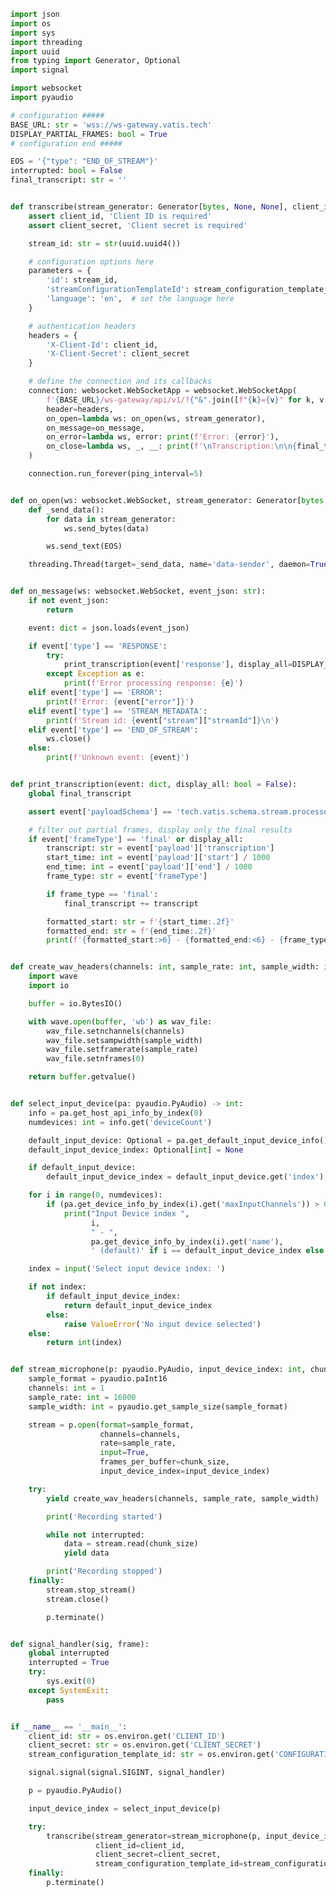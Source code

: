 ```python transcribe.py
import json
import os
import sys
import threading
import uuid
from typing import Generator, Optional
import signal

import websocket
import pyaudio

# configuration #####
BASE_URL: str = 'wss://ws-gateway.vatis.tech'
DISPLAY_PARTIAL_FRAMES: bool = True
# configuration end #####

EOS = '{"type": "END_OF_STREAM"}'
interrupted: bool = False
final_transcript: str = ''


def transcribe(stream_generator: Generator[bytes, None, None], client_id: str, client_secret: str, stream_configuration_template_id: str):
    assert client_id, 'Client ID is required'
    assert client_secret, 'Client secret is required'

    stream_id: str = str(uuid.uuid4())

    # configuration options here
    parameters = {
        'id': stream_id,
        'streamConfigurationTemplateId': stream_configuration_template_id,
        'language': 'en',  # set the language here
    }

    # authentication headers
    headers = {
        'X-Client-Id': client_id,
        'X-Client-Secret': client_secret
    }

    # define the connection and its callbacks
    connection: websocket.WebSocketApp = websocket.WebSocketApp(
        f'{BASE_URL}/ws-gateway/api/v1/?{"&".join([f"{k}={v}" for k, v in parameters.items()])}',
        header=headers,
        on_open=lambda ws: on_open(ws, stream_generator),
        on_message=on_message,
        on_error=lambda ws, error: print(f'Error: {error}'),
        on_close=lambda ws, _, __: print(f'\nTranscription:\n\n{final_transcript}'),
    )

    connection.run_forever(ping_interval=5)


def on_open(ws: websocket.WebSocket, stream_generator: Generator[bytes, None, None]):
    def _send_data():
        for data in stream_generator:
            ws.send_bytes(data)

        ws.send_text(EOS)

    threading.Thread(target=_send_data, name='data-sender', daemon=True).start()


def on_message(ws: websocket.WebSocket, event_json: str):
    if not event_json:
        return

    event: dict = json.loads(event_json)

    if event['type'] == 'RESPONSE':
        try:
            print_transcription(event['response'], display_all=DISPLAY_PARTIAL_FRAMES)
        except Exception as e:
            print(f'Error processing response: {e}')
    elif event['type'] == 'ERROR':
        print(f'Error: {event["error"]}')
    elif event['type'] == 'STREAM_METADATA':
        print(f'Stream id: {event["stream"]["streamId"]}\n')
    elif event['type'] == 'END_OF_STREAM':
        ws.close()
    else:
        print(f'Unknown event: {event}')


def print_transcription(event: dict, display_all: bool = False):
    global final_transcript

    assert event['payloadSchema'] == 'tech.vatis.schema.stream.processor.messages.transcription.TranscriptionResponseDto', f'Not a transcription event: {event}'

    # filter out partial frames, display only the final results
    if event['frameType'] == 'final' or display_all:
        transcript: str = event['payload']['transcription']
        start_time: int = event['payload']['start'] / 1000
        end_time: int = event['payload']['end'] / 1000
        frame_type: str = event['frameType']

        if frame_type == 'final':
            final_transcript += transcript

        formatted_start: str = f'{start_time:.2f}'
        formatted_end: str = f'{end_time:.2f}'
        print(f'{formatted_start:>6} - {formatted_end:<6} - {frame_type:<7}: {transcript}', flush=True)


def create_wav_headers(channels: int, sample_rate: int, sample_width: int) -> bytes:
    import wave
    import io

    buffer = io.BytesIO()

    with wave.open(buffer, 'wb') as wav_file:
        wav_file.setnchannels(channels)
        wav_file.setsampwidth(sample_width)
        wav_file.setframerate(sample_rate)
        wav_file.setnframes(0)

    return buffer.getvalue()


def select_input_device(pa: pyaudio.PyAudio) -> int:
    info = pa.get_host_api_info_by_index(0)
    numdevices: int = info.get('deviceCount')

    default_input_device: Optional = pa.get_default_input_device_info()
    default_input_device_index: Optional[int] = None

    if default_input_device:
        default_input_device_index = default_input_device.get('index')

    for i in range(0, numdevices):
        if (pa.get_device_info_by_index(i).get('maxInputChannels')) > 0:
            print("Input Device index ",
                  i,
                  " - ",
                  pa.get_device_info_by_index(i).get('name'),
                  ' (default)' if i == default_input_device_index else '')

    index = input('Select input device index: ')

    if not index:
        if default_input_device_index:
            return default_input_device_index
        else:
            raise ValueError('No input device selected')
    else:
        return int(index)


def stream_microphone(p: pyaudio.PyAudio, input_device_index: int, chunk_size: int = 1024) -> Generator[bytes, None, None]:
    sample_format = pyaudio.paInt16
    channels: int = 1
    sample_rate: int = 16000
    sample_width: int = pyaudio.get_sample_size(sample_format)

    stream = p.open(format=sample_format,
                    channels=channels,
                    rate=sample_rate,
                    input=True,
                    frames_per_buffer=chunk_size,
                    input_device_index=input_device_index)

    try:
        yield create_wav_headers(channels, sample_rate, sample_width)

        print('Recording started')

        while not interrupted:
            data = stream.read(chunk_size)
            yield data

        print('Recording stopped')
    finally:
        stream.stop_stream()
        stream.close()

        p.terminate()


def signal_handler(sig, frame):
    global interrupted
    interrupted = True
    try:
        sys.exit(0)
    except SystemExit:
        pass


if __name__ == '__main__':
    client_id: str = os.environ.get('CLIENT_ID')
    client_secret: str = os.environ.get('CLIENT_SECRET')
    stream_configuration_template_id: str = os.environ.get('CONFIGURATION_ID')

    signal.signal(signal.SIGINT, signal_handler)

    p = pyaudio.PyAudio()

    input_device_index = select_input_device(p)

    try:
        transcribe(stream_generator=stream_microphone(p, input_device_index),
                   client_id=client_id,
                   client_secret=client_secret,
                   stream_configuration_template_id=stream_configuration_template_id)
    finally:
        p.terminate()

```
